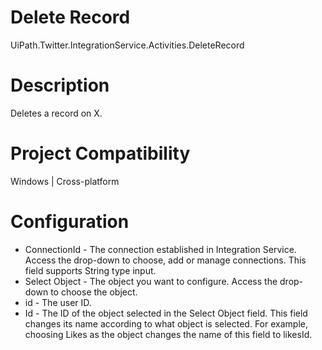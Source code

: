 ﻿# Delete Record

UiPath.Twitter.IntegrationService.Activities.DeleteRecord

# Description

Deletes a record on X.

# Project Compatibility

Windows | Cross-platform

# Configuration

* ConnectionId - The connection established in Integration Service. Access the drop-down to choose, add or manage connections. This field supports String type input.
* Select Object - The object you want to configure. Access the drop-down to choose the object.
* id - The user ID.
* Id - The ID of the object selected in the Select Object field. This field changes its name according to what object is selected. For example, choosing Likes as the object changes the name of this field to likesId.
